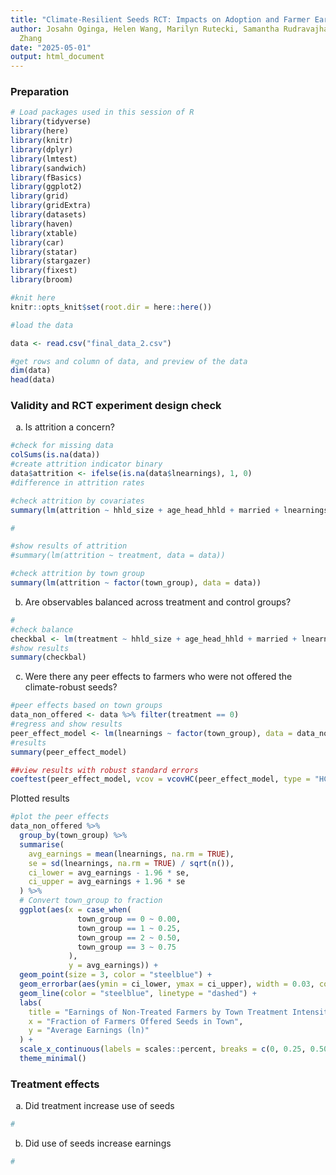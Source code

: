 ```yaml
---
title: "Climate-Resilient Seeds RCT: Impacts on Adoption and Farmer Earnings"
author: Josahn Oginga, Helen Wang, Marilyn Rutecki, Samantha Rudravajhala , & Cassie
  Zhang
date: "2025-05-01"
output: html_document
---
```


### Preparation

```r
# Load packages used in this session of R
library(tidyverse)
library(here)
library(knitr)
library(dplyr)
library(lmtest)
library(sandwich)
library(fBasics)
library(ggplot2)
library(grid)
library(gridExtra)
library(datasets)
library(haven)
library(xtable)
library(car)
library(statar)
library(stargazer)
library(fixest)
library(broom)

#knit here
knitr::opts_knit$set(root.dir = here::here())


```


```r
#load the data

data <- read.csv("final_data_2.csv")

#get rows and column of data, and preview of the data 
dim(data)
head(data)


```


### Validity and RCT experiment design check 

a) Is attrition a concern? 
```r
#check for missing data 
colSums(is.na(data))
#create attrition indicator binary 
data$attrition <- ifelse(is.na(data$lnearnings), 1, 0)
#difference in attrition rates

#check attrition by covariates 
summary(lm(attrition ~ hhld_size + age_head_hhld + married + lnearnings, data = data))


```


```r
#

#show results of attrition 
#summary(lm(attrition ~ treatment, data = data))

#check attrition by town group
summary(lm(attrition ~ factor(town_group), data = data))

```


b) Are observables balanced across treatment and control groups?
```r
#
#check balance 
checkbal <- lm(treatment ~ hhld_size + age_head_hhld + married + lnearnings, data = data)
#show results
summary(checkbal)


```


c) Were there any peer effects to farmers who were not offered the climate-robust seeds?


```r
#peer effects based on town groups
data_non_offered <- data %>% filter(treatment == 0)
#regress and show results 
peer_effect_model <- lm(lnearnings ~ factor(town_group), data = data_non_offered)
#results
summary(peer_effect_model)


```
```r
##view results with robust standard errors
coeftest(peer_effect_model, vcov = vcovHC(peer_effect_model, type = "HC1"))
```


Plotted results
```r
#plot the peer effects
data_non_offered %>% 
  group_by(town_group) %>% 
  summarise(
    avg_earnings = mean(lnearnings, na.rm = TRUE),
    se = sd(lnearnings, na.rm = TRUE) / sqrt(n()),
    ci_lower = avg_earnings - 1.96 * se,
    ci_upper = avg_earnings + 1.96 * se
  ) %>%
  # Convert town_group to fraction
  ggplot(aes(x = case_when(
               town_group == 0 ~ 0.00,
               town_group == 1 ~ 0.25,
               town_group == 2 ~ 0.50,
               town_group == 3 ~ 0.75
             ), 
             y = avg_earnings)) +
  geom_point(size = 3, color = "steelblue") +
  geom_errorbar(aes(ymin = ci_lower, ymax = ci_upper), width = 0.03, color = "steelblue") +
  geom_line(color = "steelblue", linetype = "dashed") +
  labs(
    title = "Earnings of Non-Treated Farmers by Town Treatment Intensity",
    x = "Fraction of Farmers Offered Seeds in Town",
    y = "Average Earnings (ln)"
  ) +
  scale_x_continuous(labels = scales::percent, breaks = c(0, 0.25, 0.50, 0.75)) +
  theme_minimal()


```


### Treatment effects 

a) Did treatment increase use of seeds 

```r
#
```

b) Did use of seeds increase earnings 

```r
#



```